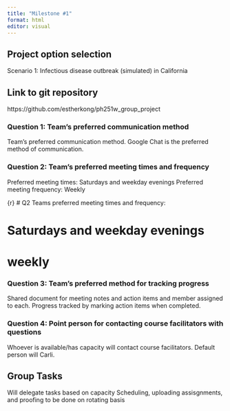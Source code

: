 ```yaml
---
title: "Milestone #1"
format: html
editor: visual
---
```


## Project option selection

Scenario 1: Infectious disease outbreak (simulated) in California

## Link to git repository

https://github.com/estherkong/ph251w_group_project

### Question 1: Team's preferred communication method

Team's preferred communication method. Google Chat is the preferred method of communication.


### Question 2: Team's preferred meeting times and frequency

Preferred meeting times: Saturdays and weekday evenings Preferred meeting frequency: Weekly

{r} \# Q2 Teams preferred meeting times and frequency:

# Saturdays and weekday evenings

# weekly

### Question 3: Team's preferred method for tracking progress

Shared document for meeting notes and action items and member assigned to each. Progress tracked by marking action items when completed.

### Question 4: Point person for contacting course facilitators with questions

Whoever is available/has capacity will contact course facilitators. Default person will Carli.

## Group Tasks

Will delegate tasks based on capacity
Scheduling, uploading assisgnments, and proofing to be done on rotating basis

